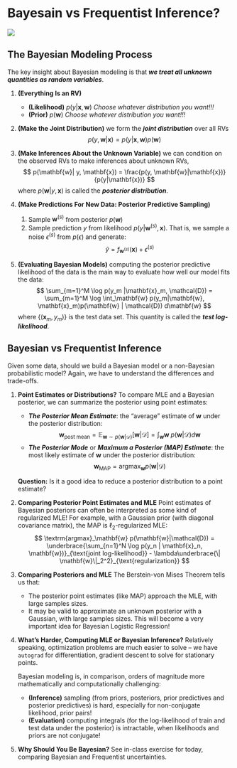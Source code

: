 # Bayesain vs Frequentist Inference?

![](https://i.imgur.com/HMKpGFK.png)

## The Bayesian Modeling Process

The key insight about Bayesian modeling is that ***we treat all unknown quantities as random variables***.

1. **(Everything Is an RV)** 
   - **(Likelihood)** $p(y | \mathbf{x}, \mathbf{w})$
     *Choose whatever distribution you want!!!*
   - **(Prior)** $p(\mathbf{w})$
     *Choose whatever distribution you want!!!*

2. **(Make the Joint Distribution)** we form the ***joint distribution*** over all RVs 
   $$p(y, \mathbf{w} | \mathbf{x}) = p(y | \mathbf{x}, \mathbf{w}) p(\mathbf{w})$$

3. **(Make Inferences About the Unknown Variable)** we can condition on the observed RVs to make inferences about unknown RVs,
$$
p(\mathbf{w}| y, \mathbf{x}) = \frac{p(y, \mathbf{w}|\mathbf{x})}{p(y|\mathbf{x})}
$$
where $p(\mathbf{w}| y, \mathbf{x})$ is called the ***posterior distribution***.
 
4. **(Make Predictions For New Data: Posterior Predictive Sampling)** 
   1. Sample $\mathbf{w}^{(s)}$ from posterior $p(\mathbf{w})$
   2. Sample prediction $y$ from likelihood $p(y | \mathbf{w}^{(s)}, \mathbf{x})$. That is, we sample a noise $\epsilon^{(s)}$ from $p(\epsilon)$ and generate:
$$
\hat{y} = f_{\mathbf{w}^{(s)}}(\mathbf{x}) + \epsilon^{(s)}
$$

5. **(Evaluating Bayesian Models)** computing the posterior predictive likelihood of the data is the main way to evaluate how well our model fits the data:
$$
\sum_{m=1}^M \log p(y_m |\mathbf{x}_m, \mathcal{D}) = \sum_{m=1}^M \log \int_\mathbf{w} p(y_m|\mathbf{w}, \mathbf{x}_m)p(\mathbf{w} | \mathcal{D}) d\mathbf{w}
$$
where $\{ (\mathbf{x}_m, y_m) \}$ is the test data set. This quantity is called the ***test log-likelihood***.

## Bayesian vs Frequentist Inference

Given some data, should we build a Bayesian model or a non-Bayesian probabilistic model? Again, we have to understand the differences and trade-offs.

1. **Point Estimates or Distributions?** To compare MLE and a Bayesian posterior, we can summarize the posterior using point estimates:
     -  ***The Posterior Mean Estimate***: the "average" estimate of $\mathbf{w}$ under the posterior distribution:
    $$
    \mathbf{w}_{\text{post mean}} = \mathbb{E}_{\mathbf{w}\sim p(\mathbf{w}|\mathcal{D})}\left[ \mathbf{w}|\mathcal{D} \right] = \int_\mathbf{w} \mathbf{w} \;p(\mathbf{w}|\mathcal{D}) d\mathbf{w}
    $$
     - ***The Posterior Mode*** or ***Maximum a Posterior (MAP) Estimate***: the most likely estimate of $\mathbf{w}$ under the posterior distribution:
    $$
    \mathbf{w}_{\text{MAP}} = \mathrm{argmax}_{\mathbf{w}} p(\mathbf{w}|\mathcal{D})
    $$
   
   **Question:** Is it a good idea to reduce a posterior distribution to a point estimate?
   
2. **Comparing Posterior Point Estimates and MLE** Point estimates of Bayesian posteriors can often be interpreted as some kind of regularized MLE! For example, with a Gaussian prior (with diagonal covariance matrix), the MAP is $\ell_2$-regularized MLE:
   $$
   \textrm{argmax}_\mathbf{w} p(\mathbf{w}|\mathcal{D}) = \underbrace{\sum_{n=1}^N \log p(y_n | \mathbf{x}_n, \mathbf{w})}_{\text{joint log-likelihood}} - \lambda\underbrace{\| \mathbf{w}\|_2^2}_{\text{regularization}}
   $$
   
3. **Comparing Posteriors and MLE** The Berstein-von Mises Theorem tells us that:
   - The posterior point estimates (like MAP) approach the MLE, with large samples sizes. 
   - It may be valid to approximate an unknown posterior with a Gaussian, with large samples sizes. This will become a very important idea for Bayesian Logistic Regression!

4. **What's Harder, Computing MLE or Bayesian Inference?** Relatively speaking, optimization problems are much easier to solve -- we have `autograd` for differentiation, gradient descent to solve for stationary points. 

   Bayesian modeling is, in comparison, orders of magnitude more mathematically and computationally challenging:
     - **(Inference)** sampling (from priors, posteriors, prior predictives and posterior predictives) is hard, especially for non-conjugate likelihood, prior pairs!
     - **(Evaluation)** computing integrals (for the log-likelihood of train and test data under the posterior) is intractable, when likelihoods and priors are not conjugate!

5. **Why Should You Be Bayesian?** See in-class exercise for today, comparing Bayesian and Frequentist uncertainties. 

